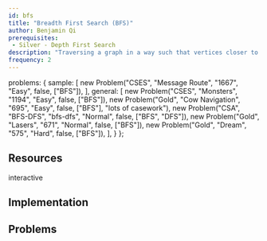 ```yaml
---
id: bfs
title: "Breadth First Search (BFS)"
author: Benjamin Qi
prerequisites: 
 - Silver - Depth First Search
description: "Traversing a graph in a way such that vertices closer to the starting vertex are processed first."
frequency: 2
---
```



  problems: {
    sample: [
      new Problem("CSES", "Message Route", "1667", "Easy", false, ["BFS"]),
    ],
    general: [
      new Problem("CSES", "Monsters", "1194", "Easy", false, ["BFS"]),
      new Problem("Gold", "Cow Navigation", "695", "Easy", false, ["BFS"], "lots of casework"),
      new Problem("CSA", "BFS-DFS", "bfs-dfs", "Normal", false, ["BFS", "DFS"]),
      new Problem("Gold", "Lasers", "671", "Normal", false, ["BFS"]),
      new Problem("Gold", "Dream", "575", "Hard", false, ["BFS"]),
    ],
  }
};

<problems-list problems={metadata.problems.sample} />

## Resources

<resources>
  <resource source="CSA" title="Breadth First Search" url="breadth_first_search" starred>interactive</resource>
  <resource source="CPH" title="12.2 - Breadth-First Search" starred></resource>
  <resource source="PAPS" title="12.1 - Breadth-First Search"></resource>
  <resource source="KA" title="Breadth First Search and Its Uses" url="https://www.khanacademy.org/computing/computer-science/algorithms/breadth-first-search/a/breadth-first-search-and-its-uses"></resource>
  <resource source="cp-algo" title="Breadth First Search" url="graph/breadth-first-search.html"></resource>
  <resource source="cp-algo" title="0/1 BFS" url="graph/01_bfs.html"></resource>
  <resource source="IUSACO" title="10.4 - Graph Traversal Algorithms"></resource>
</resources>

## Implementation

<IncompleteSection />

## Problems

<problems-list problems={metadata.problems.general} />